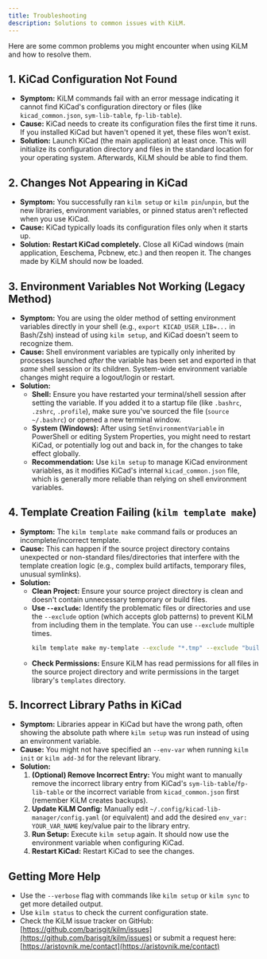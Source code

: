 ```yaml
---
title: Troubleshooting
description: Solutions to common issues with KiLM.
---
```


Here are some common problems you might encounter when using KiLM and how to resolve them.

## 1. KiCad Configuration Not Found

- **Symptom:** KiLM commands fail with an error message indicating it cannot find KiCad's configuration directory or files (like `kicad_common.json`, `sym-lib-table`, `fp-lib-table`).
- **Cause:** KiCad needs to create its configuration files the first time it runs. If you installed KiCad but haven't opened it yet, these files won't exist.
- **Solution:** Launch KiCad (the main application) at least once. This will initialize its configuration directory and files in the standard location for your operating system. Afterwards, KiLM should be able to find them.

## 2. Changes Not Appearing in KiCad

- **Symptom:** You successfully ran `kilm setup` or `kilm pin`/`unpin`, but the new libraries, environment variables, or pinned status aren't reflected when you use KiCad.
- **Cause:** KiCad typically loads its configuration files only when it starts up.
- **Solution:** **Restart KiCad completely.** Close all KiCad windows (main application, Eeschema, Pcbnew, etc.) and then reopen it. The changes made by KiLM should now be loaded.

## 3. Environment Variables Not Working (Legacy Method)

- **Symptom:** You are using the older method of setting environment variables directly in your shell (e.g., `export KICAD_USER_LIB=...` in Bash/Zsh) instead of using `kilm setup`, and KiCad doesn't seem to recognize them.
- **Cause:** Shell environment variables are typically only inherited by processes launched _after_ the variable has been set and exported in that _same_ shell session or its children. System-wide environment variable changes might require a logout/login or restart.
- **Solution:**
  - **Shell:** Ensure you have restarted your terminal/shell session after setting the variable. If you added it to a startup file (like `.bashrc`, `.zshrc`, `.profile`), make sure you've sourced the file (`source ~/.bashrc`) or opened a new terminal window.
  - **System (Windows):** After using `SetEnvironmentVariable` in PowerShell or editing System Properties, you might need to restart KiCad, or potentially log out and back in, for the changes to take effect globally.
  - **Recommendation:** Use `kilm setup` to manage KiCad environment variables, as it modifies KiCad's internal `kicad_common.json` file, which is generally more reliable than relying on shell environment variables.

## 4. Template Creation Failing (`kilm template make`)

- **Symptom:** The `kilm template make` command fails or produces an incomplete/incorrect template.
- **Cause:** This can happen if the source project directory contains unexpected or non-standard files/directories that interfere with the template creation logic (e.g., complex build artifacts, temporary files, unusual symlinks).
- **Solution:**
  - **Clean Project:** Ensure your source project directory is clean and doesn't contain unnecessary temporary or build files.
  - **Use `--exclude`:** Identify the problematic files or directories and use the `--exclude` option (which accepts glob patterns) to prevent KiLM from including them in the template. You can use `--exclude` multiple times.
    ```bash
    kilm template make my-template --exclude "*.tmp" --exclude "build/*" --exclude ".cache/"
    ```
  - **Check Permissions:** Ensure KiLM has read permissions for all files in the source project directory and write permissions in the target library's `templates` directory.

## 5. Incorrect Library Paths in KiCad

- **Symptom:** Libraries appear in KiCad but have the wrong path, often showing the absolute path where `kilm setup` was run instead of using an environment variable.
- **Cause:** You might not have specified an `--env-var` when running `kilm init` or `kilm add-3d` for the relevant library.
- **Solution:**
  1.  **(Optional) Remove Incorrect Entry:** You might want to manually remove the incorrect library entry from KiCad's `sym-lib-table`/`fp-lib-table` or the incorrect variable from `kicad_common.json` first (remember KiLM creates backups).
  2.  **Update KiLM Config:** Manually edit `~/.config/kicad-lib-manager/config.yaml` (or equivalent) and add the desired `env_var: YOUR_VAR_NAME` key/value pair to the library entry.
  3.  **Run Setup:** Execute `kilm setup` again. It should now use the environment variable when configuring KiCad.
  4.  **Restart KiCad:** Restart KiCad to see the changes.

## Getting More Help

- Use the `--verbose` flag with commands like `kilm setup` or `kilm sync` to get more detailed output.
- Use `kilm status` to check the current configuration state.
- Check the KiLM issue tracker on GitHub: [https://github.com/barisgit/kilm/issues](https://github.com/barisgit/kilm/issues) or submit a request here: [https://aristovnik.me/contact](https://aristovnik.me/contact)
